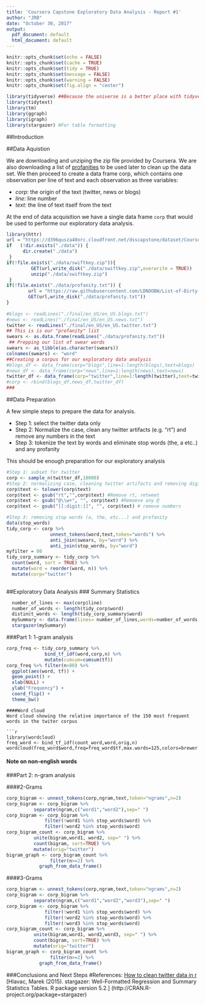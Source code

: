 ```yaml
---
title: 'Coursera Capstone Exploratory Data Analysis - Report #1'
author: "JRB"
date: "October 30, 2017"
output:
  pdf_document: default
  html_document: default
---
```


```r
knitr::opts_chunk$set(echo = FALSE)
knitr::opts_chunk$set(cache = TRUE)
knitr::opts_chunk$set(tidy = TRUE)
knitr::opts_chunk$set(message = FALSE)
knitr::opts_chunk$set(warning = FALSE)
knitr::opts_chunk$set(fig.align = "center")

library(tidyverse) ##Because the universe is a better place with tidyverse
library(tidytext)
library(tm)
library(ggraph)
library(igraph)
library(stargazer) #For table formatting
```

##Introduction

##Data Aquistion  

We are downloading and unziping the zip file provided by Coursera. We are also downloading a list of [profanities]("https://raw.githubusercontent.com/LDNOOBW/List-of-Dirty-Naughty-Obscene-and-Otherwise-Bad-Words/master/en") to be used later to clean up the data set. We then proceed to create a data frame corp, which contains one observation per line of text and each observation as three variables: 
 
* 	*corp*: the origin of the text (twitter, news or blogs)    
* *line*: line number   
* *text*: the line of text itself from the text    

At the end of data acquisition we have a single data frame ```corp``` that would be used to performe our exploratory data analysis.

```r
library(httr)
url = "https://d396qusza40orc.cloudfront.net/dsscapstone/dataset/Coursera-SwiftKey.zip"
if   (!dir.exists("./data")) {
      dir.create("./data")   
 }
if(!file.exists("./data/swiftkey.zip")){
         GET(url,write_disk("./data/swiftkey.zip",overwrite = TRUE))
         unzip("./data/swiftkey.zip")
 }  
if(!file.exists("./data/profanity.txt")) {
        url = "https://raw.githubusercontent.com/LDNOOBW/List-of-Dirty-Naughty-Obscene-and-Otherwise-Bad-Words/master/en"
        GET(url,write_disk("./data/profanity.txt"))
}
        
#blogs <- readLines("./final/en_US/en_US.blogs.txt")
#news <- readLines("./final/en_US/en_US.news.txt")
twitter <- readLines("./final/en_US/en_US.twitter.txt")
## This is is our "profanity" list
swears <- as.data.frame(readLines("./data/profanity.txt"))
 ## Prepping our list of swear words
swears <- as_tibble(as.character(swears))
colnames(swears) <- "word"
##Creating a corpus for our exploratory data analysis
#blogs_df <- data_frame(corp="blogs",line=1:length(blogs),text=blogs)
#news_df <- data_frame(corp="news",line=1:length(news),text=news)
twitter_df <- data_frame(corp="twitter",line=1:length(twitter),text=twitter)
#corp <- rbind(blogs_df,news_df,twitter_df)
###
```

##Data Preparation

A few simple steps to prepare the data for analysis.  
 
* Step 1: select the twitter data only
* Step 2: Normalize the case, clean any twitter artifacts (e.g. "rt") and remove any numbers in the text
* Step 3: tokenize the text by words and eliminate stop words (the, a etc..) and any profanity	

This should be enough preparation for our exploratory analysis 

```r
#Step 1: subset for twitter
corp <- sample_n(twitter_df,10000)
#Step 2: normalizing case, cleaning twitter artifacts and removing digits
corp$text <- tolower(corp$text)
corp$text <- gsub("rt","",corp$text) #Remove rt, retweet
corp$text <- gsub("@\\w+", "", corp$text) #Remoeve any @
corp$text <- gsub("[[:digit:]]", "", corp$text) # remove numbers

#Step 3: removing stop words (a, the, etc...) and profanity
data(stop_words)
tidy_corp <- corp %>%
                unnest_tokens(word,text,token="words") %>%
                anti_join(swears, by="word") %>%
                anti_join(stop_words, by="word") 
myfilter = 80
tidy_corp_summary <- tidy_corp %>%
  count(word, sort = TRUE) %>%
  mutate(word = reorder(word, n)) %>%
  mutate(corp="twitter")
                
```


##Exploratory Data Analysis
### Summary Statistics
```r
  number_of_lines <- max(corp$line) 
  number_of_words <- length(tidy_corp$word)
  distinct_words <- length(tidy_corp_summary$word)
  mySummary <- data.frame(lines= number_of_lines,words=number_of_words,distinct=distinct_words)
  stargazer(mySummary)
```
###Part 1: 1-gram analysis  

```r
corp_freq <- tidy_corp_summary %>% 
              bind_tf_idf(word,corp,n) %>%
              mutate(cumsum=cumsum(tf))
corp_freq %>% filter(n>80) %>%
  ggplot(aes(word, tf)) +
  geom_point() +
  xlab(NULL) +
  ylab("Frequency") +
  coord_flip() +
  theme_bw()

```

```
####Word cloud
Word cloud showing the relative importance of the 150 most frequent words in the twiter corpus

```r
library(wordcloud)
freq_word <- bind_tf_idf(count_word,word,orig,n)
wordcloud(freq_word$word,freq=freq_word$tf,max.words=125,colors=brewer.pal(9,"RdPu"))
```

#### Note on non-english words

###Part 2: n-gram analysis

####2-Grams
```r

corp_bigram <- unnest_tokens(corp,ngram,text,token="ngrams",n=2)
corp_bigram <- corp_bigram %>%
          separate(ngram,c("word1","word2"),sep=" ")
corp_bigram <- corp_bigram %>%
              filter(!word1 %in% stop_words$word) %>%
              filter(!word2 %in% stop_words$word)
corp_bigram_count <- corp_bigram %>%
          unite(bigram,word1, word2, sep=" ") %>%
          count(bigram, sort=TRUE) %>%
          mutate(orig="twitter")
bigram_graph <- corp_bigram_count %>% 
                filter(n>=2) %>%
            graph_from_data_frame()

```
####3-Grams
```r
corp_bigram <- unnest_tokens(corp,ngram,text,token="ngrams",n=2)
corp_bigram <- corp_bigram %>%
          separate(ngram,c("word1","word2","word3"),sep=" ")
corp_bigram <- corp_bigram %>%
              filter(!word1 %in% stop_words$word) %>%
              filter(!word2 %in% stop_words$word) %>%
              filter(!word3 %in% stop_words$word)
corp_bigram_count <- corp_bigram %>%
          unite(bigram,word1, word2,word3, sep=" ") %>%
          count(bigram, sort=TRUE) %>%
          mutate(orig="twitter")
bigram_graph <- corp_bigram_count %>% 
                filter(n>=2) %>%
            graph_from_data_frame()

```

###Conclusions and Next Steps
#References:
[How to clean twitter data in r](http://technokarak.com/how-to-clean-the-twitter-data-using-r-twitter-mining-tutorial.html)
[Hlavac, Marek (2015). stargazer: Well-Formatted Regression and Summary Statistics Tables.
 R package version 5.2.] (http://CRAN.R-project.org/package=stargazer)